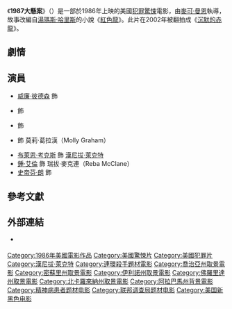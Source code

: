 {{noteTA
|T=zh-hk:孽慾殺人夜; zh-tw:1987大懸案; zh-cn:孽欲杀人夜;
|G1=Show
|G2=Movie
|G3=Hannibal Lecter
|1=zh-hk:孽慾殺人夜; zh-tw:1987大懸案; zh-cn:孽欲杀人夜;
|2=zh-hans:红龙;zh-hk:沉默的赤龍;zh-tw:紅龍;
}}
{{Infobox Film
| name           = 1987大懸案
| original_name  = ''Manhunter''
| image          = Manhunter michael mann film poster.jpg
| caption        = 
| director       = [[麥可·曼恩|麥可·曼恩]]
| producer       = Richard A. Roth
| writer         = 麥可·曼恩
| based_on       = {{based_on|[[紅色龍|紅色龍]]|[[湯瑪斯·哈里斯|湯瑪斯·哈里斯]]}}
| starring       = [[威廉·彼德森|威廉·彼德森]]<br />{{link-en|Kim Greist|Kim Greist}}<br />[[鍾·艾倫|鍾·艾倫]]<br />[[布萊恩·考克斯_(演員)|布萊恩·考克斯]]<br />{{link-en|Dennis Farina|Dennis Farina}}<br />[[史帝芬·朗_(演員)|史帝芬·朗]]<br />{{link-en|湯姆·努南|Tom Noonan}}
| music          = {{link-en|Michel Rubini|Michel Rubini}}<br />The Reds
| cinematography = {{link-en|Dante Spinotti|Dante Spinotti}}
| editing        = Dov Hoenig
| distributor    = De Laurentiis Entertainment Group（1986年，原本）<br />[[美高梅|美高梅]]（2004年及2011年，DVD及Blu-Ray）
| released       = {{flagicon|USA}} 1986年8月15日<br />{{flagicon|UK}} 1989年2月24日
| runtime        = 119分鐘（戲院版）<ref>{{Cite web |url = http://articles.latimes.com/1986-08-15/entertainment/ca-3956_1_movie-review |title = Movie Review : Just Temporarily In The Clutches Of 'Manhunter' |author = Sheila Benson |date = 1986-08-15 |publisher = Los Angeles Times |language = en |accessdate = 2016-06-10 |archive-date = 2012-11-06 |archive-url = https://web.archive.org/web/20121106095044/http://articles.latimes.com/1986-08-15/entertainment/ca-3956_1_movie-review |dead-url = no }}</ref><br />124分鐘（導演剪輯版）
| country        = [[美國|美國]] 
| language       = 英語
| budget         = 
| followed_by    = 《[[沉默的羔羊|沉默的羔羊]]》
| imdb_id        = 0091474
| cn_name       = 孽欲杀人夜
| hk_name       = 孽慾殺人夜
| tw_name       = 1987大懸案
}}
《'''1987大懸案'''》（{{lang-en|''Manhunter''}}）是一部於1986年上映的美國[[犯罪片|犯罪]][[驚悚|驚悚]]電影，由[[麥可·曼恩|麥可·曼恩]]執導，故事改編自[[湯瑪斯·哈里斯|湯瑪斯·哈里斯]]的小說《[[紅色龍|紅色龍]]》。此片在2002年被翻拍成《[[沉默的赤龍|沉默的赤龍]]》。

== 劇情 ==

== 演員 ==
* [[威廉·彼德森|威廉·彼德森]] 飾 {{link-en|威爾·葛拉漢|Will Graham (character)}}
* {{link-en|湯姆·努南|Tom Noonan}} 飾 {{link-en|法蘭西斯·多拉海德|Francis Dolarhyde}}
* {{link-en|Dennis Farina|Dennis Farina}} 飾 {{link-en|傑克·克勞福|Jack Crawford (character)}}
* {{link-en|Kim Greist|Kim Greist}} 飾 莫莉·葛拉漢（Molly Graham）
* [[布萊恩·考克斯_(演員)|布萊恩·考克斯]] 飾 [[漢尼拔·萊克特|漢尼拔·萊克特]]
* [[鍾·艾倫|鍾·艾倫]] 飾 瑞拔·麥克連（Reba McClane）
* [[史帝芬·朗_(演員)|史帝芬·朗]] 飾 {{link-en|法瑞迪·勞茲|Freddy Lounds}}

== 參考文獻 ==
{{Reflist}}

== 外部連結 ==
{{Wikiquote|Manhunter|1987大懸案|en}}
* {{en}} {{imdb title|id=0091474|title=1987大懸案}}

{{Hannibal Lecter}}
{{迈克尔·曼}}
{{Authority control}}
{{DEFAULTSORT:Manhunter}}
[[Category:1986年美國電影作品|Category:1986年美國電影作品]]
[[Category:美國驚悚片|Category:美國驚悚片]]
[[Category:美國犯罪片|Category:美國犯罪片]]
[[Category:漢尼拔·萊克特|Category:漢尼拔·萊克特]]
[[Category:連環殺手題材電影|Category:連環殺手題材電影]]
[[Category:喬治亞州取景電影|Category:喬治亞州取景電影]]
[[Category:密蘇里州取景電影|Category:密蘇里州取景電影]]
[[Category:伊利諾州取景電影|Category:伊利諾州取景電影]]
[[Category:佛羅里達州取景電影|Category:佛羅里達州取景電影]]
[[Category:北卡羅來納州取景電影|Category:北卡羅來納州取景電影]]
[[Category:阿拉巴馬州背景電影|Category:阿拉巴馬州背景電影]]
[[Category:精神病患者题材电影|Category:精神病患者题材电影]]
[[Category:联邦调查局题材电影|Category:联邦调查局题材电影]]
[[Category:美国新黑色电影|Category:美国新黑色电影]]
